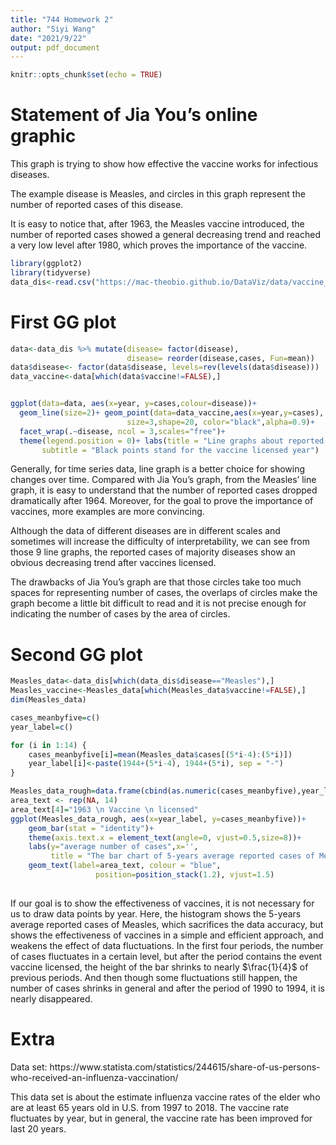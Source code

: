 ```yaml
---
title: "744 Homework 2"
author: "Siyi Wang"
date: "2021/9/22"
output: pdf_document
---
```


```r
knitr::opts_chunk$set(echo = TRUE)
```

# Statement of Jia You's online graphic

This graph is trying to show how effective the vaccine works for infectious diseases. 

The example disease is Measles, and circles in this graph represent the number of reported cases of this disease.

It is easy to notice that, after $1963$, the Measles vaccine introduced, the number of reported cases showed a general decreasing trend and reached a very low level after $1980$, which proves the importance of the vaccine.

```r
library(ggplot2)
library(tidyverse)
data_dis<-read.csv("https://mac-theobio.github.io/DataViz/data/vaccine_data_online.csv")
```


# First GG plot
```r


data<-data_dis %>% mutate(disease= factor(disease),
                          disease= reorder(disease,cases, Fun=mean))
data$disease<- factor(data$disease, levels=rev(levels(data$disease)))
data_vaccine<-data[which(data$vaccine!=FALSE),]


ggplot(data=data, aes(x=year, y=cases,colour=disease))+
  geom_line(size=2)+ geom_point(data=data_vaccine,aes(x=year,y=cases),
                          size=3,shape=20, color="black",alpha=0.9)+
  facet_wrap(.~disease, ncol = 3,scales="free")+
  theme(legend.position = 0)+ labs(title = "Line graphs about reported cases of 9 diseases by year",
       subtitle = "Black points stand for the vaccine licensed year") 
```

Generally, for time series data, line graph is a better choice for showing changes over time.
Compared with Jia You's graph, from the Measles' line graph, it is easy to understand that the number of reported cases dropped dramatically after $1964$. Moreover, for the goal to prove the importance of vaccines, more examples are more convincing. 

Although the data of different diseases are in different scales and sometimes will increase the difficulty of interpretability, we can see from those $9$ line graphs, the reported cases of majority diseases show an obvious decreasing trend after vaccines licensed. 

The drawbacks of Jia You's graph are that those circles take too much spaces for representing number of cases, the overlaps of circles make the graph become a little bit difficult to read and it is not precise enough for indicating the number of cases by the area of circles.

# Second GG plot
```r

Measles_data<-data_dis[which(data_dis$disease=="Measles"),]
Measles_vaccine<-Measles_data[which(Measles_data$vaccine!=FALSE),]
dim(Measles_data)

cases_meanbyfive=c()
year_label=c()

for (i in 1:14) {
    cases_meanbyfive[i]=mean(Measles_data$cases[(5*i-4):(5*i)])
    year_label[i]<-paste(1944+(5*i-4), 1944+(5*i), sep = "-")
}    

Measles_data_rough=data.frame(cbind(as.numeric(cases_meanbyfive),year_label))
area_text <- rep(NA, 14)
area_text[4]="1963 \n Vaccine \n licensed"
ggplot(Measles_data_rough, aes(x=year_label, y=cases_meanbyfive))+
    geom_bar(stat = "identity")+
    theme(axis.text.x = element_text(angle=0, vjust=0.5,size=8))+
    labs(y="average number of cases",x='',
         title = "The bar chart of 5-years average reported cases of Measles from 1945 to 2014")+
    geom_text(label=area_text, colour = "blue",
                   position=position_stack(1.2), vjust=1.5) 
   
```
If our goal is to show the effectiveness of vaccines, it is not necessary for us to draw data points by year.
Here, the histogram shows the 5-years average reported cases of Measles, which sacrifices the data accuracy, but shows the effectiveness of vaccines in a simple and efficient approach, and weakens the effect of data fluctuations. 
In the first four periods, the number of cases fluctuates in a certain level, but after the period contains the event vaccine licensed, the height of the bar shrinks to nearly $\frac{1}{4}$ of previous periods.
And then though some fluctuations still happen, the number of cases shrinks in general and after the period of $1990$ to $1994$, it is nearly disappeared.


# Extra

Data set: https://www.statista.com/statistics/244615/share-of-us-persons-who-received-an-influenza-vaccination/

This data set is about the estimate influenza vaccine rates of the elder who are at least $65$ years old in U.S. from $1997$ to $2018$. The vaccine rate fluctuates by year, but in general, the vaccine rate has been improved for last $20$ years. 